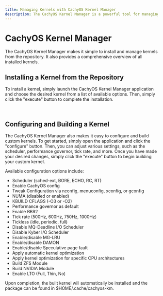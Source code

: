 ```yaml
---
title: Managing Kernels with CachyOS Kernel Manager
description: The CachyOS Kernel Manager is a powerful tool for managing kernels, allowing users to easily install or build custom kernels with ease.
---
```



CachyOS Kernel Manager
======================

The CachyOS Kernel Manager makes it simple to install and manage kernels from the repository. It also provides a comprehensive overview of all installed kernels.

Installing a Kernel from the Repository
---------------------------------------

To install a kernel, simply launch the CachyOS Kernel Manager application and choose the desired kernel from a list of available options.
Then, simply click the "execute" button to complete the installation.

<br />
<ImageComponent imgsrc={import('~/assets/images/cachyos-km1.png')} />

Configuring and Building a Kernel
---------------------------------

The CachyOS Kernel Manager also makes it easy to configure and build custom kernels. To get started, simply open the application and click the "configure" button. Then, you can adjust various settings, such as the scheduler, performance governor, tick rate, and more. Once you have made your desired changes, simply click the "execute" button to begin building your custom kernel.

Available configuration options include:

*   Scheduler (sched-ext, BORE, ECHO, RC, RT)
*   Enable CachyOS config
*   Tweak Configuration via nconfig, menuconfig, xconfig, or gconfig
*   NUMA (disabled or enabled)
*   KBUILD CFLAGS (-O3 or -O2)
*   Performance governor as default
*   Enable BBR2
*   Tick rate (500Hz, 600Hz, 750Hz, 1000Hz)
*   Tickless (idle, periodic, full)
*   Disable MQ-Deadline I/O Scheduler
*   Disable Kyber I/O Scheduler
*   Enable/disable MG-LRU
*   Enable/disable DAMON
*   Enable/disable Speculative page fault
*   Apply automatic kernel optimization
*   Apply kernel optimization for specific CPU architectures
*   Build ZFS Module
*   Build NVIDIA Module
*   Enable LTO (Full, Thin, No)

Upon completion, the built kernel will automatically be installed and the package can be found in $HOME/.cache/cachyos-km.

<br />
<ImageComponent imgsrc={import('~/assets/images/cachyos-km2.png')} />
